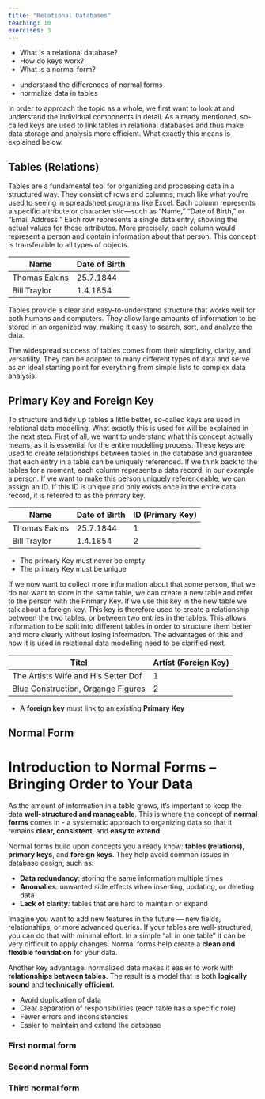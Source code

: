 ```yaml
---
title: "Relational Databases"
teaching: 10
exercises: 3
---
```


:::::::::::::::::::::::::::::::::::::: questions

- What is a relational database?
- How do keys work?
- What is a normal form?

::::::::::::::::::::::::::::::::::::::::::::::::

::::::::::::::::::::::::::::::::::::: objectives

- understand the differences of normal forms
- normalize data in tables

::::::::::::::::::::::::::::::::::::::::::::::::

In order to approach the topic as a whole, we first want to look at and understand the individual components in detail. 
As already mentioned, so-called keys are used to link tables in relational databases and thus make data storage and 
analysis more efficient. What exactly this means is explained below.

## Tables (Relations)

Tables are a fundamental tool for organizing and processing data in a structured way. 
They consist of rows and columns, much like what you're used to seeing in spreadsheet programs like Excel. 
Each column represents a specific attribute or characteristic—such as “Name,” “Date of Birth,” or “Email Address.” 
Each row represents a single data entry, showing the actual values for those attributes. More precisely, each column 
would represent a person and contain information about that person. This concept is transferable to all types of objects.

Name | Date of Birth 
----- | -----
Thomas Eakins | 25.7.1844
Bill Traylor | 1.4.1854


Tables provide a clear and easy-to-understand structure that works well for both humans and computers. They allow large 
amounts of information to be stored in an organized way, making it easy to search, sort, and analyze the data.

The widespread success of tables comes from their simplicity, clarity, and versatility. They can be adapted to many 
different types of data and serve as an ideal starting point for everything from simple lists to complex data analysis.


## Primary Key and Foreign Key

To structure and tidy up tables a little better, so-called keys are used in relational data modelling. What exactly 
this is used for will be explained in the next step. First of all, 
we want to understand what this concept actually means, as it is essential for the entire modelling process. These 
keys are used to create relationships between tables in the database 
and guarantee that each entry in a table can be uniquely referenced. If we think back to the tables for a moment, 
each column represents a data record, in our example a person. 
If we want to make this person uniquely referenceable, we can assign an ID. If this ID is unique and only exists once 
in the entire data record, it is referred to as the primary key.

Name | Date of Birth | **ID (Primary Key)**
----- | ----- | -----
Thomas Eakins | 25.7.1844 | 1
Bill Traylor | 1.4.1854 | 2

::::::::::::::::::::::::::::::::::::: keypoints

- The primary Key must never be empty
- The primary Key must be unique

::::::::::::::::::::::::::::::::::::::::::::::::

If we now want to collect more information about that some person, that we do not want to store in the same table, we 
can create a new table and refer to the person with the Primary Key. If we use this key in the new table
we talk about a foreign key. This key is therefore used to create a relationship between the two tables, or between 
two entries in the tables. This allows information to be split into different tables in order to structure 
them better and more clearly without losing information. 
The advantages of this and how it is used in relational data modelling need to be clarified next.

Titel | Artist **(Foreign Key)**
----- | ----- 
The Artists Wife and His Setter Dof | 1
Blue Construction, Organge Figures | 2

::::::::::::::::::::::::::::::::::::: keypoints

- A **foreign key** must link to an existing **Primary Key**

::::::::::::::::::::::::::::::::::::::::::::::::



## Normal Form

# Introduction to Normal Forms – Bringing Order to Your Data

As the amount of information in a table grows, it's important to keep the data **well-structured and manageable**. 
This is where the concept of **normal forms** comes in - a systematic approach to organizing data so that it remains **clear, 
consistent**, and **easy to extend**.

Normal forms build upon concepts you already know: **tables (relations)**, **primary keys**, and **foreign keys**. 
They help avoid common issues in database design, such as:

- **Data redundancy**: storing the same information multiple times  
- **Anomalies**: unwanted side effects when inserting, updating, or deleting data  
- **Lack of clarity**: tables that are hard to maintain or expand

Imagine you want to add new features in the future — new fields, relationships, or more advanced queries. 
If your tables are well-structured, you can do that with minimal effort. In a simple "all in one table" it can be very difficult
to apply changes. Normal forms help create a **clean and flexible foundation** for your data.

Another key advantage: normalized data makes it easier to work with **relationships between tables**. 
The result is a model that is both **logically sound** and **technically efficient**.



::::::::::::::::::::::::::::::::::::: keypoints

- Avoid duplication of data  
- Clear separation of responsibilities (each table has a specific role)  
- Fewer errors and inconsistencies  
- Easier to maintain and extend the database  

::::::::::::::::::::::::::::::::::::::::::::::::





### First normal form


### Second normal form


### Third normal form